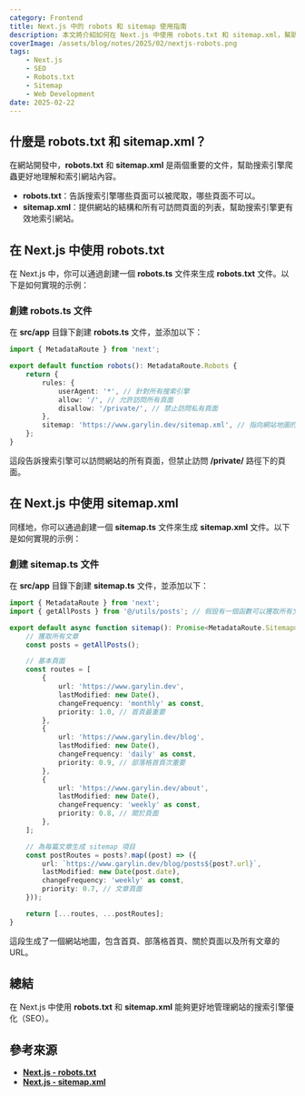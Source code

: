 ```yaml
---
category: Frontend
title: Next.js 中的 robots 和 sitemap 使用指南
description: 本文將介紹如何在 Next.js 中使用 robots.txt 和 sitemap.xml，幫助新手設置網站的搜索引擎爬蟲規則和網站地圖。
coverImage: /assets/blog/notes/2025/02/nextjs-robots.png
tags:
    - Next.js
    - SEO
    - Robots.txt
    - Sitemap
    - Web Development
date: 2025-02-22
---
```


## 什麼是 robots.txt 和 sitemap.xml？

在網站開發中，**robots.txt** 和 **sitemap.xml** 是兩個重要的文件，幫助搜索引擎爬蟲更好地理解和索引網站內容。

- **robots.txt**：告訴搜索引擎哪些頁面可以被爬取，哪些頁面不可以。
- **sitemap.xml**：提供網站的結構和所有可訪問頁面的列表，幫助搜索引擎更有效地索引網站。

## 在 Next.js 中使用 robots.txt

在 Next.js 中，你可以通過創建一個 **robots.ts** 文件來生成 **robots.txt** 文件。以下是如何實現的示例：

### 創建 robots.ts 文件

在 **src/app** 目錄下創建 **robots.ts** 文件，並添加以下：

```typescript:src/app/robots.ts
import { MetadataRoute } from 'next';

export default function robots(): MetadataRoute.Robots {
    return {
        rules: {
            userAgent: '*', // 針對所有搜索引擎
            allow: '/', // 允許訪問所有頁面
            disallow: '/private/', // 禁止訪問私有頁面
        },
        sitemap: 'https://www.garylin.dev/sitemap.xml', // 指向網站地圖的 URL
    };
}
```

這段告訴搜索引擎可以訪問網站的所有頁面，但禁止訪問 **/private/** 路徑下的頁面。

## 在 Next.js 中使用 sitemap.xml

同樣地，你可以通過創建一個 **sitemap.ts** 文件來生成 **sitemap.xml** 文件。以下是如何實現的示例：

### 創建 sitemap.ts 文件

在 **src/app** 目錄下創建 **sitemap.ts** 文件，並添加以下：

```typescript:src/app/sitemap.ts
import { MetadataRoute } from 'next';
import { getAllPosts } from '@/utils/posts'; // 假設有一個函數可以獲取所有文章

export default async function sitemap(): Promise<MetadataRoute.Sitemap> {
    // 獲取所有文章
    const posts = getAllPosts();

    // 基本頁面
    const routes = [
        {
            url: 'https://www.garylin.dev',
            lastModified: new Date(),
            changeFrequency: 'monthly' as const,
            priority: 1.0, // 首頁最重要
        },
        {
            url: 'https://www.garylin.dev/blog',
            lastModified: new Date(),
            changeFrequency: 'daily' as const,
            priority: 0.9, // 部落格首頁次重要
        },
        {
            url: 'https://www.garylin.dev/about',
            lastModified: new Date(),
            changeFrequency: 'weekly' as const,
            priority: 0.8, // 關於頁面
        },
    ];

    // 為每篇文章生成 sitemap 項目
    const postRoutes = posts?.map((post) => ({
        url: `https://www.garylin.dev/blog/posts${post?.url}`,
        lastModified: new Date(post.date),
        changeFrequency: 'weekly' as const,
        priority: 0.7, // 文章頁面
    }));

    return [...routes, ...postRoutes];
}
```

這段生成了一個網站地圖，包含首頁、部落格首頁、關於頁面以及所有文章的 URL。

## 總結

在 Next.js 中使用 **robots.txt** 和 **sitemap.xml** 能夠更好地管理網站的搜索引擎優化（SEO）。

## 參考來源

- **[Next.js - robots.txt](https://nextjs.org/docs/app/api-reference/file-conventions/metadata/robots)**
- **[Next.js - sitemap.xml](https://nextjs.org/docs/app/api-reference/file-conventions/metadata/sitemap)**
